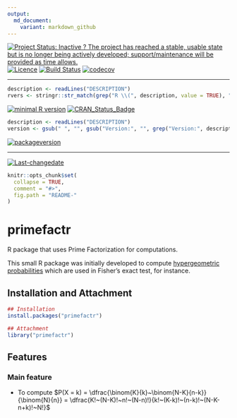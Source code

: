 ```yaml
---
output:
  md_document:
    variant: markdown_github
---
```

[![Project Status: Inactive ? The project has reached a stable, usable state but is no longer being actively developed; support/maintenance will be provided as time allows.](http://www.repostatus.org/badges/latest/inactive.svg)](http://www.repostatus.org/#inactive)
[![Licence](https://img.shields.io/badge/licence-GPL--3-blue.svg)](https://www.gnu.org/licenses/gpl-3.0.en.html)
[![Build Status](https://travis-ci.org/privefl/primefactr.svg?branch=master)](https://travis-ci.org/privefl/primefactr)
[![codecov](https://codecov.io/gh/privefl/primefactr/branch/master/graph/badge.svg)](https://codecov.io/gh/privefl/primefactr)
 
---
 
```r
description <- readLines("DESCRIPTION")
rvers <- stringr::str_match(grep("R \\(", description, value = TRUE), "[0-9]{1,4}\\.[0-9]{1,4}\\.[0-9]{1,4}")[1,1]
```
[![minimal R version](https://img.shields.io/badge/R%3E%3D-`r rvers`-6666ff.svg)](https://cran.r-project.org/)
[![CRAN_Status_Badge](http://www.r-pkg.org/badges/version/primefactr)](https://cran.r-project.org/package=primefactr)
```r
description <- readLines("DESCRIPTION")
version <- gsub(" ", "", gsub("Version:", "", grep("Version:", description, value = TRUE)))
```
[![packageversion](https://img.shields.io/badge/Package%20version-`r version`-orange.svg?style=flat-square)](commits/master)
 
---
 
[![Last-changedate](https://img.shields.io/badge/last%20change-`r gsub('-', '--', Sys.Date())`-yellowgreen.svg)](/commits/master)
 
<!-- README.md is generated from README.Rmd. Please edit that file -->

```r
knitr::opts_chunk$set(
  collapse = TRUE,
  comment = "#>",
  fig.path = "README-"
)
```

# primefactr
R package that uses Prime Factorization for computations.

This small R package was initially developed to compute [hypergeometric probabilities](https://en.wikipedia.org/wiki/Hypergeometric_distribution) which are used in Fisher's exact test, for instance.

## Installation and Attachment

```r
## Installation
install.packages("primefactr")

## Attachment
library("primefactr")
```

## Features

### Main feature
- To compute $P(X = k) = \dfrac{\binom{K}{k}~\binom{N-K}{n-k}}{\binom{N}{n}} = 
\dfrac{K!~(N-K)!~n!~(N-n)!}{k!~(K-k)!~(n-k)!~(N-K-n+k)!~N!}$
